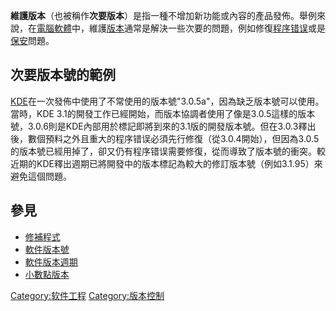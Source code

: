 {{unreferenced|time=2014-02-13T05:47:31+00:00}}
{{NoteTA|G1=IT}}
'''維護版本'''（也被稱作'''次要版本'''）是指一種不增加新功能或內容的產品發佈。舉例來說，在[[软件|電腦軟體]]中，維護[[軟件版本週期|版本]]通常是解決一些次要的問題，例如修復[[程序错误|程序错误]]或是[[保安|保安]]問題。

== 次要版本號的範例 ==
[[KDE|KDE]]在一次發佈中使用了不常使用的版本號"3.0.5a"，因為缺乏版本號可以使用。當時，KDE 3.1的開發工作已經開始，而版本協調者使用了像是3.0.5這樣的版本號，3.0.6則是KDE內部用於標記即將到來的3.1版的開發版本號。但在3.0.3釋出後，數個預料之外且重大的程序错误必須先行修復（從3.0.4開始），但因為3.0.5的版本號已經用掉了，卻又仍有程序错误需要修復，從而導致了版本號的衝突。較近期的KDE釋出週期已將開發中的版本標記為較大的修訂版本號（例如3.1.95）來避免這個問題。

== 參見 ==
*[[修補程式|修補程式]]
*[[軟件版本號|軟件版本號]]
*[[軟件版本週期|軟件版本週期]]
*[[小數點版本|小數點版本]]

[[Category:软件工程|Category:软件工程]]
[[Category:版本控制|Category:版本控制]]
